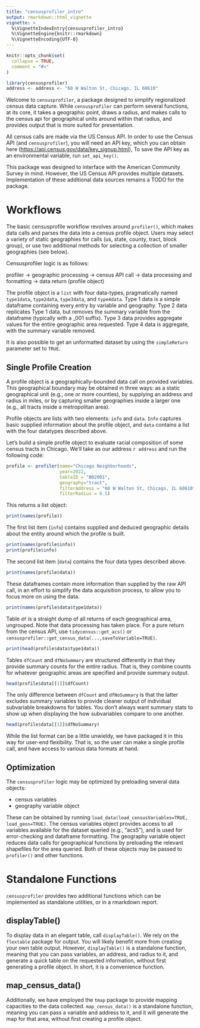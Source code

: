 ```yaml
---
title: "censusprofiler_intro"
output: rmarkdown::html_vignette
vignette: >
  %\VignetteIndexEntry{censusprofiler_intro}
  %\VignetteEngine{knitr::rmarkdown}
  %\VignetteEncoding{UTF-8}
---
```


```r
knitr::opts_chunk$set(
  collapse = TRUE,
  comment = "#>"
)
```

```r
library(censusprofiler)
address <- address <- "60 W Walton St, Chicago, IL 60610"
```

Welcome to `censusprofiler`, a package designed to simplify regionalized census data capture. While `censusprofiler` can perform several functions, at its core, it takes a geographic point, draws a radius, and makes calls to the census api for geographical units around within that radius, and provides output that is more suited for presentation.

All census calls are made via the US Census API. In order to use the Census API (and `censusprofiler`), you will need an API key, which you can obtain here (<https://api.census.gov/data/key_signup.html>), To save the API key as an environmental variable, run `set_api_key()`.

This package was designed to interface with the American Community Survey in mind. However, the US Census API provides multiple datasets. Implementation of these additional data sources remains a TODO for the package.

# Workflows

The basic censusprofile workflow revolves around `profiler()`, which makes data calls and parses the data into a census profile object. Users may select a variety of static geographies for calls (us, state, county, tract, block group), or use two additional methods for selecting a collection of smaller geographies (see below).

Censusprofiler logic is as follows:

profiler -\> geographic processing -\> census API call -\> data processing and formatting -\> data return (profile object)

The profile object is a `list` with four data-types, pragmatically named `type1data`, `type2data`, `type3data`, and `type4data`. Type 1 data is a simple dataframe containing every entry by variable and geography. Type 2 data replicates Type 1 data, but removes the summary variable from the dataframe (typically with a \_001 suffix). Type 3 data provides aggregate values for the entire geographic area requested. Type 4 data is aggregate, with the summary variable removed.

It is also possible to get an unformatted dataset by using the `simpleReturn` parameter set to `TRUE`.

## Single Profile Creation

A profile object is a geographically-bounded data call on provided variables. This geographical boundary may be obtained in three ways: as a static geographical unit (e.g., one or more counties), by supplying an address and radius in miles, or by capturing smaller geographies inside a larger one (e.g., all tracts inside a metropolitan area).

Profile objects are lists with two elements: `info` and `data`. `Info` captures basic supplied information about the profile object, and `data` contains a list with the four datatypes described above.

Let's build a simple profile object to evaluate racial composition of some census tracts in Chicago. We'll take as our address `r address` and run the following code:

```r
profile <- profiler(name="Chicago Neighborhoods",
                    year=2022,
                    tableID = "B02001",
                    geography="tract",
                    filterAddress = "60 W Walton St, Chicago, IL 60610",
                    filterRadius = 0.5)
```

This returns a list object:

```r
print(names(profile))
```

The first list item (`info`) contains supplied and deduced geographic details about the entity around which the profile is built.

```r
print(names(profile$info))
print(profile$info)
```

The second list item (`data`) contains the four data types described above.

```r
print(names(profile$data))
```

These dataframes contain more information than supplied by the raw API call, in an effort to simplify the data acquisition process, to allow you to focus more on using the data.

```r
print(names(profile$data$type1data))
```

Table `df` is a straight dump of all returns of each geographical area, ungrouped. Note that data processing has taken place. For a pure return from the census API, use `tidycensus::get_acs()` or `censusprofiler::get_census_data(...,saveToVariable=TRUE)`.

```r
print(head(profile$data$type1data))
```

Tables `dfCount` and `dfNoSummary` are structured differently in that they provide summary counts for the entire radius. That is, they combine counts for whatever geographic areas are specified and provide summary output.

```r

head(profile$data[[1]]$dfCount)
```

The only difference between `dfCount` and `dfNoSummary` is that the latter excludes summary variables to provide cleaner output of individual subvariable breakdowns for tables. You don't always want summary stats to show up when displaying the how subvariables compare to one another.

```r
head(profile$data[[1]]$dfNoSummary)
```

While the list format can be a little unwieldy, we have packaged it in this way for user-end flexibility. That is, so the user can make a single profile call, and have access to various data formats at hand.

## Optimization

The `censusprofiler` logic may be optimized by preloading several data objects:

-   census variables
-   geography variable object

These can be obtained by running `load_data(load_censusVariables=TRUE, load_geos=TRUE)`. The census variables object provides access to all variables available for the dataset queried (e.g., "acs5"), and is used for error-checking and dataframe formatting. The geography variable object reduces data calls for geographical functions by preloading the relevant shapefiles for the area queried. Both of these objects may be passed to `profiler()` and other functions.

# Standalone Functions

`censusprofiler` provides two additional functions which can be implemented as standalone utilities, or in a rmarkdown report.

## displayTable()

To display data in an elegant table, call `displayTable()`. We rely on the `flextable` package for output. You will likely benefit more from creating your own table output. However, `displayTable()` is a standalone function, meaning that you can pass variables, an address, and radius to it, and generate a quick table on the requested information, without first generating a profile object. In short, it is a convenience function.

## map_census_data()

Additionally, we have employed the `tmap` package to provide mapping capacities to the data collected. `map_census_data()` is a standalone function, meaning you can pass a variable and address to it, and it will generate the map for that area, without first creating a profile object.
